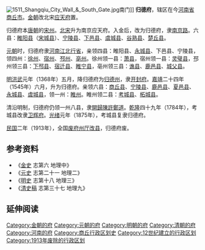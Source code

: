 [[File:1511_Shangqiu_City_Wall_&_South_Gate.jpg|thumb]]南门]]
'''归德府'''，辖区在今[[河南省|河南省]][[商丘市|商丘市]]。[[金朝|金朝]]改北宋[[应天府_(宋朝)|应天府]]置。

归德府本[[唐朝|唐朝]]的[[宋州|宋州]]。[[北宋|北宋]]升为南京应天府。入金后，改为归德府，隶[[南京路_(金朝)|南京路]]。六县：[[睢阳县|睢阳县]]（[[宋城县|宋城县]]）、[[宁陵县|宁陵县]]、[[下邑县|下邑县]]、[[虞城县|虞城县]]、[[谷熟县|谷熟县]]、[[楚丘县|楚丘县]]。

[[元朝|元朝]]时，归德府隶[[河南江北行省|河南江北行省]]，亲领四县：睢阳县、[[永城县|永城县]]、下邑县、宁陵县，领四州：[[徐州|徐州]]、[[宿州|宿州]]、[[邳州|邳州]]、[[亳州|亳州]]。徐州领一县：[[萧县|萧县]]，宿州领一县：[[灵璧县|灵璧县]]，邳州领三县：[[下邳县|下邳县]]、[[宿迁县|宿迁县]]、[[睢宁县|睢宁县]]，亳州领三县：[[谯县|谯县]]、[[鹿邑县|鹿邑县]]、[[城父县|城父县]]。

[[明朝|明]][[洪武|洪武]]元年（1368年）五月，降归德府为[[归德州|归德州]]，隶[[开封府|开封府]]。[[嘉靖|嘉靖]]二十四年（1545年）六月，升为归德府。亲领六县：[[商丘县|商丘县]]、[[宁陵县|宁陵县]]、[[鹿邑县|鹿邑县]]、[[夏邑县|夏邑县]]、[[永城县|永城县]]、[[虞城县|虞城县]]，领一州：[[睢州|睢州]]。睢州领二县：[[考城县|考城县]]、[[柘城县|柘城县]]。

清沿明制，归德府仍领一州八县，隶[[開歸陳許鄭道|開歸陳許鄭道]]。[[乾隆|乾隆]]四十九年（1784年），考城县改隶[[卫辉府|卫辉府]]。[[光绪|光绪]]元年（1875年），考城县复隶归德府。

[[中華民國|民国]]二年（1913年），全国[[中华民国大陆时期行政区划沿革|废府州厅改县]]，归德府废。

== 参考资料 ==
*《[[金史|金史]] 志第六 地理中》
*《[[元史|元史]] 志第二十一 地理二》
*《[[明史|明史]] 志第十八 地理三》
*《[[清史稿|清史稿]] 志第三十七 地理九》

== 延伸阅读 ==
{{Wikisource further reading}}

{{金朝行政区划|nocat}}
{{元朝行政区划|nocat}}
{{明朝行政区划|nocat}}
{{清朝河南省行政區劃|nocat}}
{{河南省历史二级政区|nocat}}

[[Category:金朝的府|Category:金朝的府]]
[[Category:元朝的府|Category:元朝的府]]
[[Category:明朝的府|Category:明朝的府]]
[[Category:清朝的府|Category:清朝的府]]
[[Category:河南的府|Category:河南的府]]
[[Category:商丘行政区划史|Category:商丘行政区划史]]
[[Category:12世纪建立的行政区划|Category:12世纪建立的行政区划]]
[[Category:1913年废除的行政区划|Category:1913年废除的行政区划]]